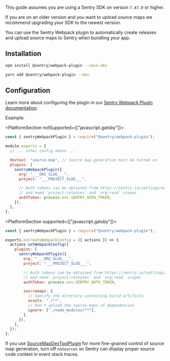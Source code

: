 <Note>

This guide assumes you are using a Sentry SDK on version `7.47.0` or higher.

If you are on an older version and you want to upload source maps we recommend upgrading your SDK to the newest version.

</Note>

You can use the Sentry Webpack plugin to automatically create releases and upload source maps to Sentry when bundling your app.

## Installation

```bash {tabTitle:npm}
npm install @sentry/webpack-plugin --save-dev
```

```bash {tabTitle:Yarn}
yarn add @sentry/webpack-plugin --dev
```

## Configuration

Learn more about configuring the plugin in our [Sentry Webpack Plugin documentation](https://www.npmjs.com/package/@sentry/webpack-plugin).

Example:

<PlatformSection notSupported={["javascript.gatsby"]}>

```javascript {filename:webpack.config.js}
const { sentryWebpackPlugin } = require("@sentry/webpack-plugin");

module.exports = {
  // ... other config above ...

  devtool: "source-map", // Source map generation must be turned on
  plugins: [
    sentryWebpackPlugin({
      org: "___ORG_SLUG___",
      project: "___PROJECT_SLUG___",

      // Auth tokens can be obtained from https://sentry.io/settings/account/api/auth-tokens/
      // and need `project:releases` and `org:read` scopes
      authToken: process.env.SENTRY_AUTH_TOKEN,
    }),
  ],
};
```

</PlatformSection>

<PlatformSection supported={["javascript.gatsby"]}>

```javascript {filename:gatsby-node.js}
const { sentryWebpackPlugin } = require("@sentry/webpack-plugin");

exports.onCreateWebpackConfig = ({ actions }) => {
  actions.setWebpackConfig({
    plugins: [
      sentryWebpackPlugin({
        org: "___ORG_SLUG___",
        project: "___PROJECT_SLUG___",

        // Auth tokens can be obtained from https://sentry.io/settings/account/api/auth-tokens/
        // and need `project:releases` and `org:read` scopes
        authToken: process.env.SENTRY_AUTH_TOKEN,

        sourcemaps: {
          // Specify the directory containing build artifacts
          assets: "./**",
          // Don't upload the source maps of dependencies
          ignore: ["./node_modules/**"],
        },
      }),
    ],
  });
};
```

</PlatformSection>

<Note>

If you use [SourceMapDevToolPlugin](https://webpack.js.org/plugins/source-map-dev-tool-plugin) for more fine-grained control of source map generation, turn off `noSources` so Sentry can display proper source code context in event stack traces.

</Note>
